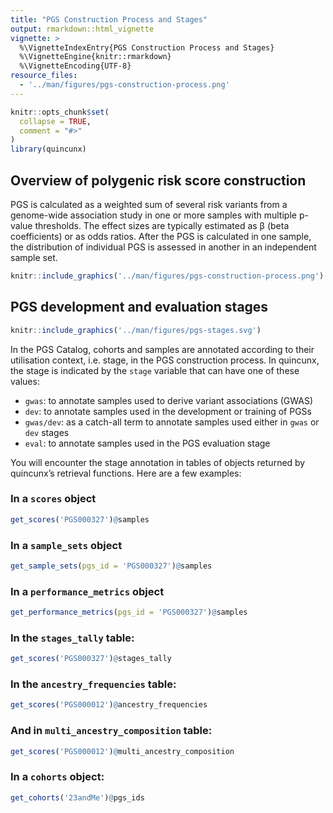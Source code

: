 ```yaml
---
title: "PGS Construction Process and Stages"
output: rmarkdown::html_vignette
vignette: >
  %\VignetteIndexEntry{PGS Construction Process and Stages}
  %\VignetteEngine{knitr::rmarkdown}
  %\VignetteEncoding{UTF-8}
resource_files:
  - '../man/figures/pgs-construction-process.png'
---
```


```r
knitr::opts_chunk$set(
  collapse = TRUE,
  comment = "#>"
)
library(quincunx)
```

## Overview of polygenic risk score construction

PGS is calculated as a weighted sum of several risk variants from a genome-wide
association study in one or more samples with multiple p-value thresholds. The
effect sizes are typically estimated as β (beta coefficients) or as odds ratios.
After the PGS is calculated in one sample, the distribution of individual PGS is
assessed in another in an independent sample set.

```r
knitr::include_graphics('../man/figures/pgs-construction-process.png') 
```

## PGS development and evaluation stages

```r
knitr::include_graphics('../man/figures/pgs-stages.svg') 
```

In the PGS Catalog, cohorts and samples are annotated according to their
utilisation context, i.e. stage, in the PGS construction process. In quincunx,
the stage is indicated by the `stage` variable that can have one of these
values:

- `gwas`: to annotate samples used to derive variant associations (GWAS)
- `dev`: to annotate samples used in the development or training of PGSs
- `gwas/dev`: as a catch-all term to annotate samples used either in `gwas` or `dev` stages
- `eval`: to annotate samples used in the PGS evaluation stage

You will encounter the stage annotation in tables of objects returned by
quincunx's retrieval functions. Here are a few examples:

### In a `scores` object

```r
get_scores('PGS000327')@samples
```

### In a `sample_sets` object

```r
get_sample_sets(pgs_id = 'PGS000327')@samples
```

### In a `performance_metrics` object

```r
get_performance_metrics(pgs_id = 'PGS000327')@samples
```

### In the `stages_tally` table:

```r
get_scores('PGS000327')@stages_tally
```

### In the `ancestry_frequencies` table:

```r
get_scores('PGS000012')@ancestry_frequencies
```

### And in `multi_ancestry_composition` table:

```r
get_scores('PGS000012')@multi_ancestry_composition
```

### In a `cohorts` object:

```r
get_cohorts('23andMe')@pgs_ids
```
